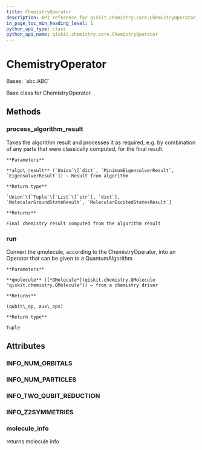 ```yaml
---
title: ChemistryOperator
description: API reference for qiskit.chemistry.core.ChemistryOperator
in_page_toc_min_heading_level: 1
python_api_type: class
python_api_name: qiskit.chemistry.core.ChemistryOperator
---
```


# ChemistryOperator

<Class id="qiskit.chemistry.core.ChemistryOperator" isDedicatedPage={true} github="https://github.com/qiskit-community/qiskit-aqua/tree/stable/0.9/qiskit/chemistry/core/chemistry_operator.py" signature="ChemistryOperator">
  Bases: `abc.ABC`

  Base class for ChemistryOperator.

  ## Methods

  ### process\_algorithm\_result

  <Function id="qiskit.chemistry.core.ChemistryOperator.process_algorithm_result" name="process_algorithm_result" signature="ChemistryOperator.process_algorithm_result(algo_result)">
    Takes the algorithm result and processes it as required, e.g. by combination of any parts that were classically computed, for the final result.

    **Parameters**

    **algo\_result** (`Union`\[`dict`, `MinimumEigensolverResult`, `EigensolverResult`]) – Result from algorithm

    **Return type**

    `Union`\[`Tuple`\[`List`\[`str`], `dict`], `MolecularGroundStateResult`, `MolecularExcitedStatesResult`]

    **Returns**

    Final chemistry result computed from the algorithm result
  </Function>

  ### run

  <Function id="qiskit.chemistry.core.ChemistryOperator.run" name="run" signature="abstract ChemistryOperator.run(qmolecule)">
    Convert the qmolecule, according to the ChemistryOperator, into an Operator that can be given to a QuantumAlgorithm

    **Parameters**

    **qmolecule** ([*QMolecule*](qiskit.chemistry.QMolecule "qiskit.chemistry.QMolecule")) – from a chemistry driver

    **Returns**

    (qubit\_op, aux\_ops)

    **Return type**

    Tuple
  </Function>

  ## Attributes

  ### INFO\_NUM\_ORBITALS

  <Attribute id="qiskit.chemistry.core.ChemistryOperator.INFO_NUM_ORBITALS" name="INFO_NUM_ORBITALS" attributeValue="= 'num_orbitals'" />

  ### INFO\_NUM\_PARTICLES

  <Attribute id="qiskit.chemistry.core.ChemistryOperator.INFO_NUM_PARTICLES" name="INFO_NUM_PARTICLES" attributeValue="= 'num_particles'" />

  ### INFO\_TWO\_QUBIT\_REDUCTION

  <Attribute id="qiskit.chemistry.core.ChemistryOperator.INFO_TWO_QUBIT_REDUCTION" name="INFO_TWO_QUBIT_REDUCTION" attributeValue="= 'two_qubit_reduction'" />

  ### INFO\_Z2SYMMETRIES

  <Attribute id="qiskit.chemistry.core.ChemistryOperator.INFO_Z2SYMMETRIES" name="INFO_Z2SYMMETRIES" attributeValue="= 'z2symmetries'" />

  ### molecule\_info

  <Attribute id="qiskit.chemistry.core.ChemistryOperator.molecule_info" name="molecule_info">
    returns molecule info
  </Attribute>
</Class>

